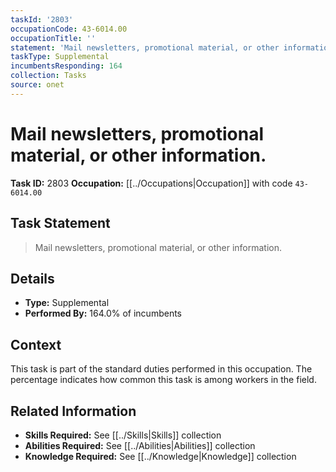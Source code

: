 ```yaml
---
taskId: '2803'
occupationCode: 43-6014.00
occupationTitle: ''
statement: 'Mail newsletters, promotional material, or other information.'
taskType: Supplemental
incumbentsResponding: 164
collection: Tasks
source: onet
---
```

# Mail newsletters, promotional material, or other information.

**Task ID:** 2803
**Occupation:** [[../Occupations|Occupation]] with code `43-6014.00`

## Task Statement

> Mail newsletters, promotional material, or other information.

## Details

- **Type:** Supplemental
- **Performed By:** 164.0% of incumbents

## Context

This task is part of the standard duties performed in this occupation. The percentage indicates how common this task is among workers in the field.

## Related Information

- **Skills Required:** See [[../Skills|Skills]] collection
- **Abilities Required:** See [[../Abilities|Abilities]] collection
- **Knowledge Required:** See [[../Knowledge|Knowledge]] collection
